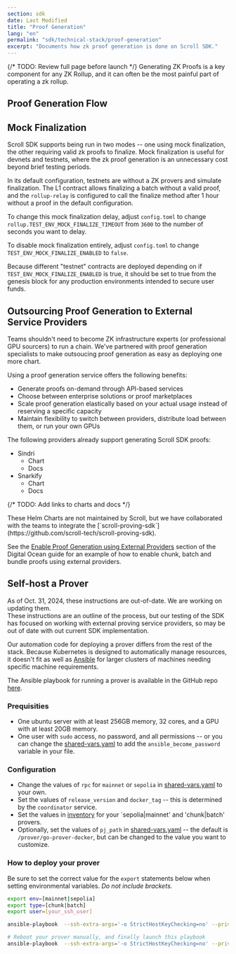 ```yaml
---
section: sdk
date: Last Modified
title: "Proof Generation"
lang: "en"
permalink: "sdk/technical-stack/proof-generation"
excerpt: "Documents how zk proof generation is done on Scroll SDK."
---
```



{/* TODO: Review full page before launch */}
Generating ZK Proofs is a key component for any ZK Rollup, and it can often be the most painful part of operating a zk rollup.

## Proof Generation Flow


## Mock Finalization

Scroll SDK supports being run in two modes -- one using mock finalization, the other requiring valid zk proofs to finalize. Mock finalization is useful for devnets and testnets, where the zk proof generation is an unnecessary cost beyond brief testing periods.

In its default configuration, testnets are without a ZK provers and simulate finalization. The L1 contract allows finalizing a batch without a valid proof, and the `rollup-relay` is configured to call the finalize method after 1 hour without a proof in the default configuration.

To change this mock finalization delay, adjust `config.toml` to change `rollup.TEST_ENV_MOCK_FINALIZE_TIMEOUT` from `3600` to the number of seconds you want to delay.

To disable mock finalization entirely, adjust `config.toml` to change `TEST_ENV_MOCK_FINALIZE_ENABLED` to `false`.

<Aside type="danger">

Because different "testnet" contracts are deployed depending on if `TEST_ENV_MOCK_FINALIZE_ENABLED` is true, it should be set to true from the genesis block for any production environments intended to secure user funds.  

</Aside>

## Outsourcing Proof Generation to External Service Providers

Teams shouldn't need to become ZK infrastructure experts (or professional GPU sourcers) to run a chain. We've partnered with proof generation specialists to make outsoucing proof generation as easy as deploying one more chart.

Using a proof generation service offers the following benefits:
- Generate proofs on-demand through API-based services
- Choose between enterprise solutions or proof marketplaces
- Scale proof generation elastically based on your actual usage instead of reserving a specific capacity
- Maintain flexibility to switch between providers, distribute load between them, or run your own GPUs

The following providers already support generating Scroll SDK proofs:
- Sindri
	- Chart
	- Docs
- Snarkify
	- Chart
	- Docs

{/* TODO: Add links to charts and docs */}

<Aside type="caution">
These Helm Charts are not maintained by Scroll, but we have collaborated with the teams to integrate the [`scroll-proving-sdk`](https://github.com/scroll-tech/scroll-proving-sdk).
</Aside>

See the [Enable Proof Generation using External Providers](/en/sdk/guides/digital-ocean-alt-gas-token#enable-proof-generation-using-external-providers) section of the Digital Ocean guide for an example of how to enable chunk, batch and bundle proofs using external providers.

## Self-host a Prover

<Aside type="danger">
As of Oct. 31, 2024, these instructions are out-of-date. We are working on updating them.
</Aside>

<Aside type="caution">
These instructions are an outline of the process, but our testing of the SDK has focused on working with external proving service providers, so may be out of date with out current SDK implementation.
</Aside>

Our automation code for deploying a prover differs from the rest of the stack. Because Kubernetes is designed to automatically manage resources, it doesn't fit as well as [Ansible](https://www.ansible.com/) for larger clusters of machines needing specific machine requirements.

The Ansible playbook for running a prover is available in the GitHub repo [here](https://github.com/scroll-tech/scroll-sdk/tree/develop/ansible/playbooks).

### Prequisities

- One ubuntu server with at least 256GB memory, 32 cores, and a GPU with at least 20GB memory.
- One user with `sudo` access, no password, and all permissions -- or you can change the [shared-vars.yaml](https://github.com/scroll-tech/scroll-sdk/blob/develop/ansible/playbooks/vars/shared-vars.yaml) to add the `ansible_become_password` variable in your file.

### Configuration

- Change the values of `rpc` for `mainnet` or `sepolia` in [shared-vars.yaml](https://github.com/scroll-tech/scroll-sdk/blob/develop/ansible/playbooks/vars/shared-vars.yaml) to your own.
- Set the values of `release_version` and `docker_tag` -- this is determined by the `coordinator` service.
- Set the values in [inventory](https://github.com/scroll-tech/scroll-sdk/blob/develop/ansible/playbooks/inventory/provers) for your `sepolia|mainnet' and 'chunk|batch' provers.
- Optionally, set the values of `pj_path` in [shared-vars.yaml](https://github.com/scroll-tech/scroll-sdk/blob/develop/ansible/playbooks/vars/shared-vars.yaml) -- the default is `/prover/go-prover-docker`, but can be changed to the value you want to customize.

### How to deploy your prover

Be sure to set the correct value for the `export` statements below when setting environmental variables. _Do not include brackets._

```bash
export env=[mainnet|sepolia]
export type=[chunk|batch]
export user=[your_ssh_user]

ansible-playbook  --ssh-extra-args='-o StrictHostKeyChecking=no' --private-key $your_key  prover-bootstrap.yaml  -u $user -e env=$env -e type=$type -i inventory/provers

# Reboot your prover manually, and finally launch this playbook
ansible-playbook  --ssh-extra-args='-o StrictHostKeyChecking=no' --private-key $your_key  prover-deploy.yaml  -u $user -e env=$env -e type=$type -i inventory/provers
```
